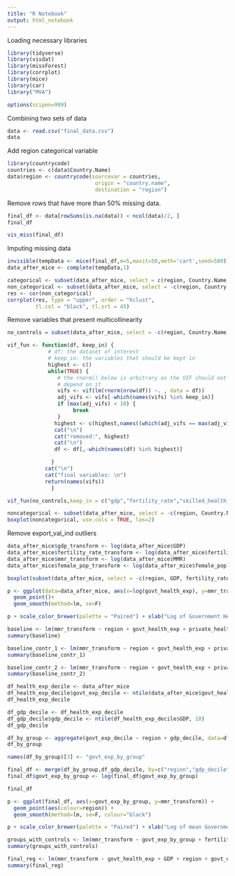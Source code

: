 ```yaml
---
title: "R Notebook"
output: html_notebook
---
```


Loading necessary libraries
```r
library(tidyverse)
library(visdat)
library(missForest)
library(corrplot)
library(mice)
library(car)
library("MVA")

options(scipen=999)
```

Combining two sets of data
```r
data <- read.csv("final_data.csv")
data
```

Add region categorical variable
```r
library(countrycode)
countries <- c(data$Country.Name)
data$region <- countrycode(sourcevar = countries,
                            origin = "country.name",
                            destination = "region")
```

Remove rows that have more than 50% missing data.
```r
final_df <- data[rowSums(is.na(data)) < ncol(data)/2, ]
final_df
```

```r
vis_miss(final_df)
```

Imputing missing data
```r
invisible(tempData <- mice(final_df,m=5,maxit=50,meth='cart',seed=500))
data_after_mice <- complete(tempData,1)
```


```r
categorical <- subset(data_after_mice, select = c(region, Country.Name))
non_categorical <- subset(data_after_mice, select = -c(region, Country.Name))
res <- cor(non_categorical)
corrplot(res, type = "upper", order = "hclust", 
         tl.col = "black", tl.srt = 45)
```
Remove variables that present multicollinearity
```r
no_controls = subset(data_after_mice, select = -c(region, Country.Name))

vif_fun <- function(df, keep_in) {
             # df: the dataset of interest
             # keep_in: the variables that should be kept in  
             highest <- c()
             while(TRUE) {
                # the rnorm() below is arbitrary as the VIF should not 
                # depend on it
                vifs <- vif(lm(rnorm(nrow(df)) ~. , data = df))
                adj_vifs <- vifs[-which(names(vifs) %in% keep_in)]
                if (max(adj_vifs) < 10) {
                     break
                }
               highest <- c(highest,names((which(adj_vifs == max(adj_vifs)))))
               cat("\n")
               cat("removed:", highest)
               cat("\n")
               df <- df[,-which(names(df) %in% highest)]

              }
            cat("\n")
            cat("final variables: \n")
            return(names(vifs))
              }

vif_fun(no_controls,keep_in = c("gdp","fertility_rate","skilled_health_staff","mmr"))
```

```r
noncategorical <- subset(data_after_mice, select = -c(region, Country.Name))
boxplot(noncategorical, use.cols = TRUE, las=2)
```
Remove export_val_ind outliers
```r
data_after_mice$gdp_transform <- log(data_after_mice$GDP)
data_after_mice$fertility_rate_transform <- log(data_after_mice$fertility_rate)
data_after_mice$mmr_transform <- log(data_after_mice$MMR)
data_after_mice$female_pop_transform <- log(data_after_mice$female_pop)
```

```r
boxplot(subset(data_after_mice, select = -c(region, GDP, fertility_rate, female_pop, MMR, Country.Name)), use.cols = TRUE, las=2)
```
```r
p <- ggplot(data=data_after_mice, aes(x=log(govt_health_exp), y=mmr_transform, color = region)) +
  geom_point()+
  geom_smooth(method=lm, se=F)

p + scale_color_brewer(palette = "Paired") + xlab("Log of Government Health Expenditure") + ylab("Log of MMR")
```

```r
baseline <- lm(mmr_transform ~ region + govt_health_exp + private_health_exp, data = data_after_mice)
summary(baseline)
```

```r
baseline_contr_1 <- lm(mmr_transform ~ region + govt_health_exp + private_health_exp + gdp_transform + fertility_rate_transform + SAB, data = data_after_mice)
summary(baseline_contr_1)
```

```r
baseline_contr_2 <- lm(mmr_transform ~ region + govt_health_exp + private_health_exp + gdp_transform + fertility_rate_transform + SAB + female_pop_transform + num_physicians, data = data_after_mice)
summary(baseline_contr_2)
```
```r
df_health_exp_decile <- data_after_mice
df_health_exp_decile$govt_exp_decile <- ntile(data_after_mice$govt_health_exp, 10)
df_health_exp_decile
```
```r
df_gdp_decile <- df_health_exp_decile
df_gdp_decile$gdp_decile <- ntile(df_health_exp_decile$GDP, 10)
df_gdp_decile
```

```r
df_by_group <- aggregate(govt_exp_decile ~ region + gdp_decile, data=df_gdp_decile, FUN=mean)
df_by_group
```
```r
names(df_by_group)[3] <- "govt_exp_by_group"
```

```r
final_df <- merge(df_by_group,df_gdp_decile, by=c("region","gdp_decile"))
final_df$govt_exp_by_group <- log(final_df$govt_exp_by_group)
```

```r
final_df
```


```r
p <- ggplot(final_df, aes(x=govt_exp_by_group, y=mmr_transform)) + 
  geom_point(aes(colour=region)) +
  geom_smooth(method=lm, se=F, colour="black")

p + scale_color_brewer(palette = "Paired") + xlab("Log of mean Government Health Expenditure by region and GDP decile") + ylab("Log of MMR")
```

```r
groups_with_controls <- lm(mmr_transform ~ govt_exp_by_group + fertility_rate_transform + SAB + female_pop_transform + num_physicians, data = final_df)
summary(groups_with_controls)
```


```r
final_reg <- lm(mmr_transform ~ govt_health_exp + GDP + region + govt_exp_by_group + fertility_rate_transform + SAB + female_pop_transform + num_physicians, data = final_df)
summary(final_reg)
```